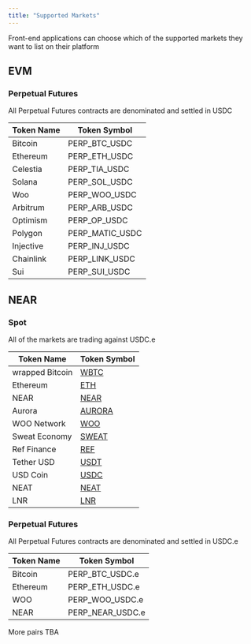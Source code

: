 ```yaml
---
title: "Supported Markets"
---
```


<Note>
Front-end applications can choose which of the supported markets they want to list on their platform
</Note>

## EVM

### Perpetual Futures

<Note>
All Perpetual Futures contracts are denominated and settled in USDC
</Note>

| Token Name | Token Symbol |
| ---------- | ------------ |
| Bitcoin    | PERP_BTC_USDC     |
| Ethereum   | PERP_ETH_USDC     |
| Celestia   | PERP_TIA_USDC     |
| Solana   | PERP_SOL_USDC     |
| Woo   | PERP_WOO_USDC    |
| Arbitrum   | PERP_ARB_USDC    |
| Optimism   | PERP_OP_USDC    |
| Polygon   | PERP_MATIC_USDC     |
| Injective   | PERP_INJ_USDC    |
| Chainlink   | PERP_LINK_USDC    |
| Sui   | PERP_SUI_USDC     |

## NEAR

### Spot

<Note>
All of the markets are trading against USDC.e
</Note>

| Token Name       | Token Symbol                                                                                      |
| ---------------  | -------------------------------------------------------------------------------------------------------- |
| wrapped Bitcoin        | [WBTC](https://nearblocks.io/address/2260fac5e5542a773aa44fbcfedf7c193bc2c599.factory.bridge.near)   |
| Ethereum               | [ETH](https://nearblocks.io/address/aurora)                                                          |
| NEAR                   | [NEAR](https://nearblocks.io/address/near)                                                           |
| Aurora                 | [AURORA](https://nearblocks.io/address/aaaaaa20d9e0e2461697782ef11675f668207961.factory.bridge.near) |
| WOO Network           | [WOO](https://nearblocks.io/address/4691937a7508860f876c9c0a2a617e7d9e945d4b.factory.bridge.near)    |
| Sweat Economy    | [SWEAT](https://nearblocks.io/address/token.sweat)                                                   |
| Ref Finance      | [REF](https://nearblocks.io/address/token.v2.ref-finance.near)                                       |
| Tether USD       | [USDT](https://nearblocks.io/address/usdt.tether-token.near)                                         |
| USD Coin      | [USDC](https://nearblocks.io/token/17208628f84f5d6ad33f0da3bbbeb27ffcb398eac501a31bd6ad2011e36133a1)           |
| NEAT       | [NEAT](https://nearblocks.io/address/neat.nrc-20.near)                                         |
| LNR      | [LNR](https://nearblocks.io/address/802d89b6e511b335f05024a65161bce7efc3f311.factory.bridge.near)                                         |

### Perpetual Futures

<Note>
All Perpetual Futures contracts are denominated and settled in USDC.e
</Note>

| Token Name | Token Symbol |
| ---------- | ------------ |
| Bitcoin    | PERP_BTC_USDC.e     |
| Ethereum   | PERP_ETH_USDC.e      |
| WOO        | PERP_WOO_USDC.e      |
| NEAR       | PERP_NEAR_USDC.e     |



<Note>
More pairs TBA
</Note>